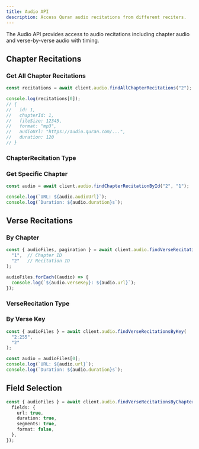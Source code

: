 ```yaml
---
title: Audio API
description: Access Quran audio recitations from different reciters.
---
```


The Audio API provides access to audio recitations including chapter audio and verse-by-verse audio with timing.

## Chapter Recitations

### Get All Chapter Recitations

```ts
const recitations = await client.audio.findAllChapterRecitations("2");

console.log(recitations[0]);
// {
//   id: 1,
//   chapterId: 1,
//   fileSize: 12345,
//   format: "mp3",
//   audioUrl: "https://audio.quran.com/...",
//   duration: 120
// }
```

### ChapterRecitation Type

<auto-type-table
  path="../../../../packages/api/src/types/api/AudioData.ts"
  name="ChapterRecitation"
/>

### Get Specific Chapter

```ts
const audio = await client.audio.findChapterRecitationById("2", "1");

console.log(`URL: ${audio.audioUrl}`);
console.log(`Duration: ${audio.duration}s`);
```

## Verse Recitations

### By Chapter

```ts
const { audioFiles, pagination } = await client.audio.findVerseRecitationsByChapter(
  "1",  // Chapter ID
  "2"   // Recitation ID
);

audioFiles.forEach((audio) => {
  console.log(`${audio.verseKey}: ${audio.url}`);
});
```

### VerseRecitation Type

<auto-type-table
  path="../../../../packages/api/src/types/api/AudioData.ts"
  name="VerseRecitation"
/>

### By Verse Key

```ts
const { audioFiles } = await client.audio.findVerseRecitationsByKey(
  "2:255",
  "2"
);

const audio = audioFiles[0];
console.log(`URL: ${audio.url}`);
console.log(`Duration: ${audio.duration}s`);
```

## Field Selection

```ts
const { audioFiles } = await client.audio.findVerseRecitationsByChapter("1", "2", {
  fields: {
    url: true,
    duration: true,
    segments: true,
    format: false,
  },
});
```

